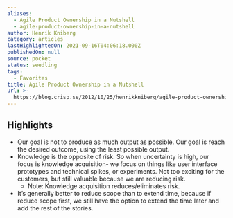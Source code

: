 ```yaml
---
aliases:
  - Agile Product Ownership in a Nutshell
  - agile-product-ownership-in-a-nutshell
author: Henrik Kniberg
category: articles
lastHighlightedOn: 2021-09-16T04:06:18.000Z
publishedOn: null
source: pocket
status: seedling
tags:
  - Favorites
title: Agile Product Ownership in a Nutshell
url: >-
  https://blog.crisp.se/2012/10/25/henrikkniberg/agile-product-ownership-in-a-nutshell
---
```

## Highlights

- Our goal is not to produce as much output as possible. Our goal is reach the desired outcome, using the least possible output.
- Knowledge is the opposite of risk. So when uncertainty is high, our focus is knowledge acquisition- we focus on things like user interface prototypes and technical spikes, or experiments. Not too exciting for the customers, but still valuable because we are reducing risk.
    - Note: Knowledge acquisition reduces/eliminates risk.
- It’s generally better to reduce scope than to extend time, because if reduce scope first, we still have the option to extend the time later and add the rest of the stories.
